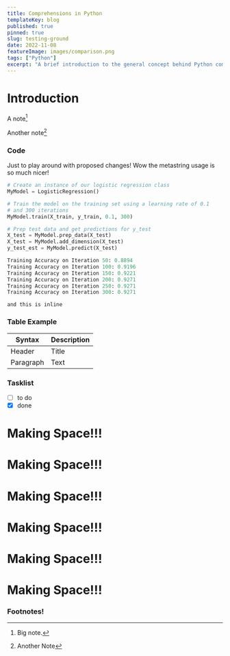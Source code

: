 ```yaml
---
title: Comprehensions in Python
templateKey: blog
published: true
pinned: true
slug: testing-ground
date: 2022-11-08
featureImage: images/comparison.png
tags: ["Python"]
excerpt: "A brief introduction to the general concept behind Python comprehensions and how to use the different variants."
---
```


# Introduction

A note[^1]

Another note[^2]

### Code

Just to play around with proposed changes! Wow the metastring usage is so much nicer! 

```python output=6 highlight=1,4-6 file=test.py
# Create an instance of our logistic regression class
MyModel = LogisticRegression()

# Train the model on the training set using a learning rate of 0.1
# and 300 iterations
MyModel.train(X_train, y_train, 0.1, 300)

# Prep test data and get predictions for y_test
X_test = MyModel.prep_data(X_test)
X_test = MyModel.add_dimension(X_test)
y_test_est = MyModel.predict(X_test)

Training Accuracy on Iteration 50: 0.8894
Training Accuracy on Iteration 100: 0.9196
Training Accuracy on Iteration 150: 0.9221
Training Accuracy on Iteration 200: 0.9271
Training Accuracy on Iteration 250: 0.9271
Training Accuracy on Iteration 300: 0.9271
```

`and this is inline`

### Table Example

| Syntax      | Description |
| ----------- | ----------- |
| Header      | Title       |
| Paragraph   | Text        |

### Tasklist

* [ ] to do
* [x] done

# Making Space!!!
# Making Space!!!
# Making Space!!!
# Making Space!!!
# Making Space!!!
# Making Space!!!


### Footnotes!

[^1]: Big note.
[^2]: Another Note